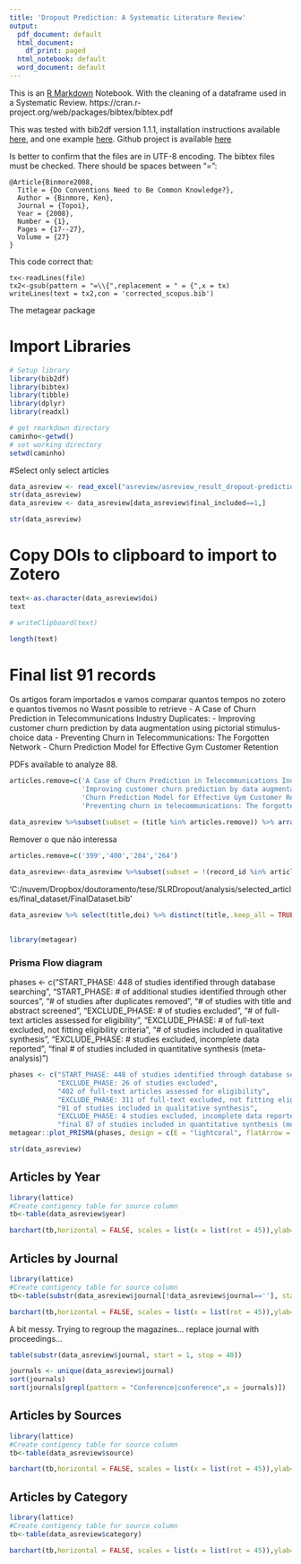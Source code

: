 ```yaml
---
title: 'Dropout Prediction: A Systematic Literature Review'
output:
  pdf_document: default
  html_document:
    df_print: paged
  html_notebook: default
  word_document: default
---
```


This is an [R Markdown](http://rmarkdown.rstudio.com) Notebook. With the cleaning of a dataframe used in a Systematic Review. 
https://cran.r-project.org/web/packages/bibtex/bibtex.pdf


This was tested with bib2df version 1.1.1, installation instructions available [here][1], 
and one example [here][2]. Github project is available [here][3]

[1]: https://docs.ropensci.org/bib2df/
[2]: https://docs.ropensci.org/bib2df/articles/bib2df.html
[3]: https://github.com/ropensci/bib2df

Is better to confirm that the files are in UTF-8 encoding. 
The bibtex files must be checked. There should be spaces between "=":
```
@Article{Binmore2008,
  Title = {Do Conventions Need to Be Common Knowledge?},
  Author = {Binmore, Ken},
  Journal = {Topoi},
  Year = {2008},
  Number = {1},
  Pages = {17--27},
  Volume = {27}
}
```
This code correct that:
```
tx<-readLines(file)
tx2<-gsub(pattern = "=\\{",replacement = " = {",x = tx)
writeLines(text = tx2,con = 'corrected_scopus.bib')

```

The metagear package


# Import Libraries

```r
# Setup library
library(bib2df)
library(bibtex)
library(tibble)
library(dplyr)
library(readxl)

# get rmarkdown directory
caminho<-getwd()
# set working directory
setwd(caminho)
```

#Select only select articles
```r
data_asreview <- read_excel("asreview/asreview_result_dropout-prediction-a-systematic-literature-review-v3_FINAL.xlsx")
str(data_asreview)
data_asreview <- data_asreview[data_asreview$final_included==1,]

str(data_asreview)

```
# Copy DOIs to clipboard to import to Zotero

```r
text<-as.character(data_asreview$doi)
text

# writeClipboard(text)

length(text)
```
# Final list 91 records 

Os artigos foram importados e vamos comparar quantos tempos no zotero e quantos tivemos no 
Wasnt possible to retrieve 
- A Case of Churn Prediction in Telecommunications Industry
Duplicates:
- Improving customer churn prediction by data augmentation using pictorial stimulus-choice data
- Preventing Churn in Telecommunications: The Forgotten Network
- Churn Prediction Model for Effective Gym Customer Retention

PDFs available to analyze 88.

```r
articles.remove=c('A Case of Churn Prediction in Telecommunications Industry',
                  'Improving customer churn prediction by data augmentation using pictorial stimulus-choice data',
                  'Churn Prediction Model for Effective Gym Customer Retention',
                  'Preventing churn in telecommunications: The forgotten network')

data_asreview %>%subset(subset = (title %in% articles.remove)) %>% arrange(title)
```
Remover o que não interessa

```r
articles.remove=c('399','400','284','264')

data_asreview<-data_asreview %>%subset(subset = !(record_id %in% articles.remove)) %>% arrange(title)
```




'C:/nuvem/Dropbox/doutoramento/tese/SLRDropout/analysis/selected_articles/final_dataset/FinalDataset.bib'

```r
data_asreview %>% select(title,doi) %>% distinct(title,.keep_all = TRUE) %>% arrange(title)
```

## 
```r
library(metagear)
```

### Prisma Flow diagram
phases <- c("START_PHASE: 448 of studies identified through database searching",
            "START_PHASE: # of additional studies identified through other sources",
            "# of studies after duplicates removed",
            "# of studies with title and abstract screened",
            "EXCLUDE_PHASE: # of studies excluded",
            "# of full-text articles assessed for eligibility",
            "EXCLUDE_PHASE: # of full-text excluded, not fitting eligibility criteria",
            "# of studies included in qualitative synthesis",
            "EXCLUDE_PHASE: # studies excluded, incomplete data reported",
            "final # of studies included in quantitative synthesis (meta-analysis)")

```r
phases <- c("START_PHASE: 448 of studies identified through database searching",
            "EXCLUDE_PHASE: 26 of studies excluded",
            "402 of full-text articles assessed for eligibility",
            "EXCLUDE_PHASE: 311 of full-text excluded, not fitting eligibility criteria",
            "91 of studies included in qualitative synthesis",
            "EXCLUDE_PHASE: 4 studies excluded, incomplete data reported",
            "final 87 of studies included in quantitative synthesis (meta-analysis)")
metagear::plot_PRISMA(phases, design = c(E = "lightcoral", flatArrow = TRUE,fontSize='10'))
```
```r
str(data_asreview)
```
## Articles by Year
```r
library(lattice)
#Create contigency table for source column
tb<-table(data_asreview$year)

barchart(tb,horizontal = FALSE, scales = list(x = list(rot = 45)),ylab='Number of articles',xlab='years')
```
## Articles by Journal
```r
library(lattice)
#Create contigency table for source column
tb<-table(substr(data_asreview$journal[!data_asreview$journal==''], start = 1, stop = 40))

barchart(tb,horizontal = FALSE, scales = list(x = list(rot = 45)),ylab='Number of articles',xlab='years')
```

A bit messy. Trying to regroup the magazines... replace journal with proceedings...
```r
table(substr(data_asreview$journal, start = 1, stop = 40))

journals <- unique(data_asreview$journal)
sort(journals)
sort(journals[grepl(pattern = "Conference|conference",x = journals)])

```
## Articles by Sources
```r
library(lattice)
#Create contigency table for source column
tb<-table(data_asreview$source)

barchart(tb,horizontal = FALSE, scales = list(x = list(rot = 45)),ylab='Number of articles',xlab='source')
```


## Articles by Category
```r
library(lattice)
#Create contigency table for source column
tb<-table(data_asreview$category)

barchart(tb,horizontal = FALSE, scales = list(x = list(rot = 45)),ylab='Number of articles',xlab='category')
```








